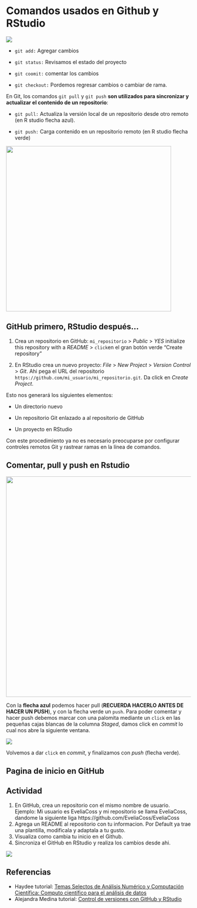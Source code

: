 # Comandos usados en Github y RStudio

[![](https://neurathsboat.blog/post/git-intro/featured.png)](https://neurathsboat.blog/post/git-intro/)

::: callout-important
-   `git add:` Agregar cambios

-   `git status:` Revisamos el estado del proyecto

-   `git coomit:` comentar los cambios

-   `git checkout:` Pordemos regresar cambios o cambiar de rama.

En Git, los comandos `git pull` y `git push` **son utilizados para sincronizar y actualizar el contenido de un repositorio**: 

-   `git pull:` Actualiza la versión local de un repositorio desde otro remoto (en R studio flecha azul).

-   `git push:` Carga contenido en un repositorio remoto (en R studio flecha verde)
:::

![](figures/git-push.png){fig-align="center" width="450"}

## GitHub primero, RStudio después...

1.  Crea un repositorio en GitHub: `mi_repositorio` \> *Public* \> *YES* initialize this repository with a *README* \> `click`en el gran botón verde "Create repository"

2.  En RStudio crea un nuevo proyecto: *File* \> *New Project* \> *Version Control* \> *Git*. Ahi pega el URL del repositorio `https://github.com/mi_usuario/mi_repositorio.git`. Da click en *Create Project*.

Esto nos generará los siguientes elementos:

-   Un directorio nuevo

-   Un repositorio Git enlazado a al repositorio de GitHub

-   Un proyecto en RStudio

Con este procedimiento ya no es necesario preocuparse por configurar controles remotos Git y rastrear ramas en la línea de comandos.

## Comentar, pull y push en Rstudio

[![](https://comunidadbioinfo.github.io/cdsb2023/img/gitrstudio_comment.png){width="600"}](https://comunidadbioinfo.github.io/cdsb2023/control-de-versiones-con-github-y-rstudio.html)

Con la **flecha azul** podemos hacer pull (**RECUERDA HACERLO ANTES DE HACER UN PUSH**), y con la flecha verde un `push`. Para poder comentar y hacer push debemos marcar con una palomita mediante un `click` en las pequeñas cajas blancas de la columna *Staged*, damos click en *commit* lo cual nos abre la siguiente ventana.

![](https://comunidadbioinfo.github.io/cdsb2023/img/gitrstudio_push.png)

Volvemos a dar `click` en *commit*, y finalizamos con *push* (flecha verde).

## Pagina de inicio en GitHub

::: callout-note
## Actividad

1.  En GitHub, crea un repositorio con el mismo nombre de usuario. Ejemplo: Mi usuario es EveliaCoss y mi repositorio se llama EveliaCoss, dandome la siguiente liga https://github.com/EveliaCoss/EveliaCoss
2.  Agrega un README al repositorio con tu informacion. Por Default ya trae una plantilla, modificala y adaptala a tu gusto.
3.  Visualiza como cambia tu inicio en el Github.
4.  Sincroniza el GitHub en RStudio y realiza los cambios desde ahi.
:::

[![](figures/EveliaCoss_inciio.jpg)](https://github.com/EveliaCoss)

## Referencias

-   Haydee tutorial: [Temas Selectos de Análisis Numérico y Computación Científica: Computo científico para el análisis de datos](https://haydeeperuyero.github.io/Computo_Cientifico/)
-   Alejandra Medina tutorial: [Control de versiones con GitHub y RStudio](https://comunidadbioinfo.github.io/cdsb2023/control-de-versiones-con-github-y-rstudio.html)
